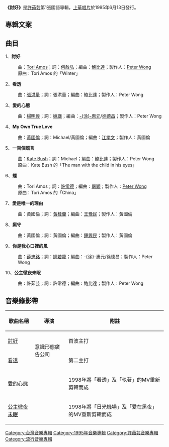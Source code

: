 {{unreferenced|time=2012-06-22T03:42:04+00:00}}
{{Album infobox | <!-- See Wikipedia:WikiProject_Albums -->
|  Name        = 討好
|  Type        = [[專輯|專輯]]
|  Artist      = [[許茹芸|許茹芸]]
|  Cover       = Valen hsu - 討好.jpg
|  Released    = 1995年6月13日
|  Recorded    =
|  Genre       = [[流行音樂|流行音樂]]
|  Length      =
|  Label       = {{hlist|[[東方唱片|東方唱片]]|[[上華唱片|上華唱片]]}}
|  Producer    = 
|  Reviews     =
|  Last album  = 
|  This album  = '''討好'''<br />(1995年)
|  Next album  = [[淚海|淚海]]<br />(1996年)
}}

'''《討好》'''是[[許茹芸|許茹芸]]第1張國語專輯，[[上華唱片|上華唱片]]於1995年6月13日發行。

==專輯文案==

{{quote|
:聽覺　不再公休
<br>
:感情節制　聲音放肆}}


==曲目==
1、'''討好'''
:曲：[[多莉·艾莫絲|Tori Amos]]；詞：[[何啟弘|何啟弘]]；編曲：[[鮑比達|鮑比達]]；製作人：[[Peter_Wong|Peter Wong]]
:原曲：Tori Amos 的「Winter」
2、'''看透'''
:曲：[[張洪量|張洪量]]；詞：張洪量；編曲：鮑比達；製作人：Peter Wong
3、'''愛的心態'''
:曲：[[楊明煌|楊明煌]]；詞：[[姚謙|姚謙]]；編曲：[[涂惠元|-{涂}-惠元]]/[[徐德昌|徐德昌]]；製作人：Peter Wong
4、'''My Own True Love'''
:曲：[[黃國倫|黃國倫]]；詞：Michael/黃國倫；編曲：[[江孝文|江孝文]]；製作人：黃國倫
5、'''一百個謊言'''
:曲：[[凱特·布希|Kate Bush]]；詞：Michael；編曲：鮑比達；製作人：Peter Wong
:原曲：Kate Bush 的「The man with the child in his eyes」
6、'''蝶'''
:曲：Tori Amos；詞：[[許常德|許常德]]；編曲：[[屠穎|屠穎]]；製作人：[[Peter_Wong|Peter Wong]]
:原曲：Tori Amos 的「China」
7、'''愛是唯一的理由'''
:曲：黃國倫；詞：[[黃桂蘭|黃桂蘭]]；編曲：[[王豫民|王豫民]]；製作人：黃國倫
8、'''廝守'''
:曲：黃國倫；詞：黃國倫；編曲：[[鍾興民|鍾興民]]；製作人：黃國倫
9、'''你是我心口裡的風'''
:曲：[[薛忠銘|薛忠銘]]；詞：[[姚若龍|姚若龍]]；編曲：-{涂}-惠元/徐德昌；製作人：Peter Wong
10、'''公主徹夜未眠'''
:曲：許茹芸；詞：許常德；編曲：鮑比達；製作人：Peter Wong

== 音樂錄影帶 ==
{| class="wikitable"
!歌曲名稱
!導演
!附註
|-
|[https://www.youtube.com/watch?v=6QT8ns91APw 討好]
| rowspan="2" |意識形態廣告公司
|首波主打
|-
|[https://www.youtube.com/watch?v=uHTNAL8N1u0 看透]
|第二主打
|-
|[https://www.youtube.com/watch?v=HCGffmflUGY 愛的心態]
|
|1998年將「看透」及「執著」的MV重新剪輯而成
|-
|[https://www.youtube.com/watch?v=Jyi1o8YXjkM 公主徹夜未眠]
|
|1998年將「日光機場」及「愛在黑夜」的MV重新剪輯而成
|}


{{許茹芸}}

[[Category:台灣音樂專輯|Category:台灣音樂專輯]]
[[Category:1995年音樂專輯|Category:1995年音樂專輯]]
[[Category:許茹芸音樂專輯|Category:許茹芸音樂專輯]]
[[Category:流行音樂專輯|Category:流行音樂專輯]]

{{专辑小作品}}
